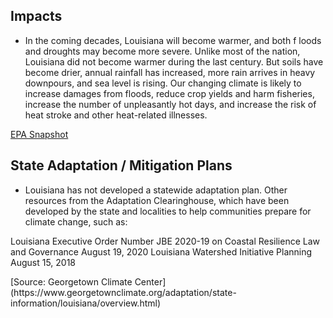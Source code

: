 ## Impacts

- In the coming decades, Louisiana will become warmer, and both f loods and droughts may become more severe. Unlike most of the nation, Louisiana did not become warmer during the last century. But soils have become drier, annual rainfall has increased, more rain arrives in heavy downpours, and sea level is rising. Our changing climate is likely to increase damages from floods, reduce crop yields and harm fisheries, increase the number of unpleasantly hot days, and increase the risk of heat stroke and other heat-related illnesses.
    
[EPA Snapshot](https://19january2017snapshot.epa.gov/sites/production/files/2016-09/documents/climate-change-la.pdf)

## State Adaptation / Mitigation Plans

- Louisiana has not developed a statewide adaptation plan. Other resources from the Adaptation Clearinghouse, which have been developed by the state and localities to help communities prepare for climate change, such as:

Louisiana Executive Order Number JBE 2020-19 on Coastal Resilience	Law and Governance	August 19, 2020
Louisiana Watershed Initiative	Planning	August 15, 2018

[Source: Georgetown Climate Center] (https://www.georgetownclimate.org/adaptation/state-information/louisiana/overview.html)